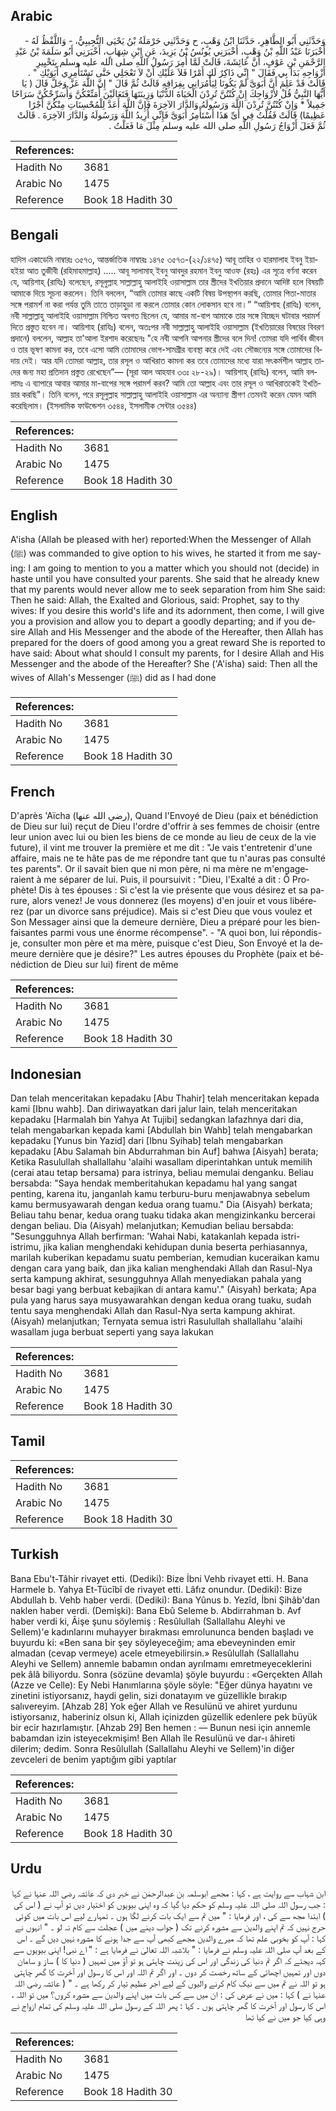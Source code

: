## Arabic


<div dir="rtl" lang="ar" style={{fontSize:'larger',backgroundColor:'#f8f9fa',padding:20}}>
وَحَدَّثَنِي أَبُو الطَّاهِرِ، حَدَّثَنَا ابْنُ وَهْبٍ، ح وَحَدَّثَنِي حَرْمَلَةُ بْنُ يَحْيَى التُّجِيبِيُّ، - وَاللَّفْظُ لَهُ - أَخْبَرَنَا عَبْدُ اللَّهِ بْنُ وَهْبٍ، أَخْبَرَنِي يُونُسُ بْنُ يَزِيدَ، عَنِ ابْنِ شِهَابٍ، أَخْبَرَنِي أَبُو سَلَمَةَ بْنُ عَبْدِ الرَّحْمَنِ بْنِ عَوْفٍ، أَنَّ عَائِشَةَ، قَالَتْ لَمَّا أُمِرَ رَسُولُ اللَّهِ صلى الله عليه وسلم بِتَخْيِيرِ أَزْوَاجِهِ بَدَأَ بِي فَقَالَ ‏"‏ إِنِّي ذَاكِرٌ لَكِ أَمْرًا فَلاَ عَلَيْكِ أَنْ لاَ تَعْجَلِي حَتَّى تَسْتَأْمِرِي أَبَوَيْكِ ‏"‏ ‏.‏ قَالَتْ قَدْ عَلِمَ أَنَّ أَبَوَىَّ لَمْ يَكُونَا لِيَأْمُرَانِي بِفِرَاقِهِ قَالَتْ ثُمَّ قَالَ ‏"‏ إِنَّ اللَّهَ عَزَّ وَجَلَّ قَالَ ‏(‏ يَا أَيُّهَا النَّبِيُّ قُلْ لأَزْوَاجِكَ إِنْ كُنْتُنَّ تُرِدْنَ الْحَيَاةَ الدُّنْيَا وَزِينَتَهَا فَتَعَالَيْنَ أُمَتِّعْكُنَّ وَأُسَرِّحْكُنَّ سَرَاحًا جَمِيلاً * وَإِنْ كُنْتُنَّ تُرِدْنَ اللَّهَ وَرَسُولَهُ وَالدَّارَ الآخِرَةَ فَإِنَّ اللَّهَ أَعَدَّ لِلْمُحْسِنَاتِ مِنْكُنَّ أَجْرًا عَظِيمًا‏)‏ قَالَتْ فَقُلْتُ فِي أَىِّ هَذَا أَسْتَأْمِرُ أَبَوَىَّ فَإِنِّي أُرِيدُ اللَّهَ وَرَسُولَهُ وَالدَّارَ الآخِرَةَ ‏.‏ قَالَتْ ثُمَّ فَعَلَ أَزْوَاجُ رَسُولِ اللَّهِ صلى الله عليه وسلم مِثْلَ مَا فَعَلْتُ ‏.‏
</div>
<div style={{backgroundColor:'#f8f9fa',padding:20, marginBottom: 10}}><table> <thead> <tr> <th>References:</th> <th></th> </tr> </thead> <tbody><tr><td>Hadith No</td><td>3681</td></tr><tr><td>Arabic No</td><td>1475</td></tr><tr><td>Reference</td><td>Book 18 Hadith 30</td></tr></tbody></table></div>

## Bengali


<div dir="ltr" lang="bn" style={{fontSize:'larger',backgroundColor:'#f8f9fa',padding:20}}>
হাদিস একাডেমি নাম্বারঃ ৩৫৭৩, আন্তর্জাতিক নাম্বারঃ ১৪৭৫ ৩৫৭৩-(২২/১৪৭৫) আবূ তাহির ও হারমালাহ ইবনু ইয়াহইয়া আত তুজীবী (রহিমাহমাল্লাহ) ..... আবূ সালামাহ্ ইবনু আবদুর রহমান ইবনু আওফ (রহঃ) এর সূত্রে বর্ণনা করেন যে, আয়িশাহ্ (রাযিঃ) বলেছেন, রসূলুল্লাহ সাল্লাল্লাহু আলাইহি ওয়াসাল্লাম তার স্ত্রীদের ইখতিয়ার প্রদানে আদিষ্ট হলে বিষয়টি আমাকে দিয়ে সূচনা করলেন। তিনি বললেন, “আমি তোমার কাছে একটি বিষয় উপস্থাপন করছি, তোমার পিতা-মাতার সঙ্গে পরামর্শ না করা পর্যন্ত তুমি তাতে তাড়াহুড়া না করলে তোমার কোন লোকসান হবে না।” “আয়িশাহ (রাযিঃ) বলেন, নবী সাল্লাল্লাহু আলাইহি ওয়াসাল্লাম নিশ্চিত অবগত ছিলেন যে, আমার মা-বাপ আমাকে তার সঙ্গে বিচ্ছেদ ঘটাবার পরামর্শ দিতে প্রস্তুত হবেন না। আয়িশাহ (রাযিঃ) বলেন, অতঃপর নবী সাল্লাল্লাহু আলাইহি ওয়াসাল্লাম (ইখতিয়ারের বিষয়ের বিবরণ প্রদানে) বললেন, আল্লাহ তা'আলা ইরশাদ করেছেনঃ "হে নবী আপনি আপনার স্ত্রীদের বলে দিন! তোমরা যদি পার্থিব জীবন ও তার ভূষণ কামনা কর, তবে এসো আমি তোমাদের ভোগ-সামগ্রীর ব্যবস্থা করে দেই এবং সৌজন্যের সঙ্গে তোমাদের বিদায় দেই। আর যদি তোমরা আল্লাহ, তার রসূল ও আখিরাত কামনা কর তবে তোমাদের মধ্যে যারা সৎকর্মশীল আল্লাহ তাদের জন্য মহা প্রতিদান প্রস্তুত রেখেছেন”— (সূরা আল আহযাব ৩৩ঃ ২৮-২৯)। আয়িশাহ্ (রাযিঃ) বলেন, আমি বললামঃ এ ব্যাপারে আবার আমার মা-বাপের সঙ্গে পরামর্শ করব? আমি তো আল্লাহ এবং তার রসূল ও আখিরাতকেই ইখতিয়ার করছি"। তিনি বলেন, পরে রসূলুল্লাহ সাল্লাল্লাহু আলাইহি ওয়াসাল্লাম এর অন্যান্য স্ত্রীগণ তেমনই করেন যেমন আমি করেছিলাম। (ইসলামিক ফাউন্ডেশন ৩৫৪৪, ইসলামীক সেন্টার ৩৫৪৪)
</div>
<div style={{backgroundColor:'#f8f9fa',padding:20, marginBottom: 10}}><table> <thead> <tr> <th>References:</th> <th></th> </tr> </thead> <tbody><tr><td>Hadith No</td><td>3681</td></tr><tr><td>Arabic No</td><td>1475</td></tr><tr><td>Reference</td><td>Book 18 Hadith 30</td></tr></tbody></table></div>

## English


<div dir="ltr" lang="en" style={{fontSize:'larger',backgroundColor:'#f8f9fa',padding:20}}>
A'isha (Allah be pleased with her) reported:When the Messenger of Allah (ﷺ) was commanded to give option to his wives, he started it from me saying: I am going to mention to you a matter which you should not (decide) in haste until you have consulted your parents. She said that he already knew that my parents would never allow me to seek separation from him She said: Then he said: Allah, the Exalted and Glorious, said: Prophet, say to thy wives: If you desire this world's life and its adornment, then come, I will give you a provision and allow you to depart a goodly departing; and if you desire Allah and His Messenger and the abode of the Hereafter, then Allah has prepared for the doers of good among you a great reward She is reported to have said: About what should I consult my parents, for I desire Allah and His Messenger and the abode of the Hereafter? She ('A'isha) said: Then all the wives of Allah's Messenger (ﷺ) did as I had done
</div>
<div style={{backgroundColor:'#f8f9fa',padding:20, marginBottom: 10}}><table> <thead> <tr> <th>References:</th> <th></th> </tr> </thead> <tbody><tr><td>Hadith No</td><td>3681</td></tr><tr><td>Arabic No</td><td>1475</td></tr><tr><td>Reference</td><td>Book 18 Hadith 30</td></tr></tbody></table></div>

## French


<div dir="ltr" lang="fr" style={{fontSize:'larger',backgroundColor:'#f8f9fa',padding:20}}>
D'après 'Aïcha (رضي الله عنها), Quand l'Envoyé de Dieu (paix et bénédiction de Dieu sur lui) reçut de Dieu l'ordre d'offrir à ses femmes de choisir (entre leur union avec lui ou bien les biens de ce monde au lieu de ceux de la vie future), il vint me trouver la première et me dit : "Je vais t'entretenir d'une affaire, mais ne te hâte pas de me répondre tant que tu n'auras pas consulté tes parents". Or il savait bien que ni mon père, ni ma mère ne m'engageraient à me séparer de lui. Puis, il poursuivit : "Dieu, l'Exalté a dit : Ô Prophète! Dis à tes épouses : Si c'est la vie présente que vous désirez et sa parure, alors venez! Je vous donnerez (les moyens) d'en jouir et vous libérerez (par un divorce sans préjudice). Mais si c'est Dieu que vous voulez et Son Messager ainsi que la demeure dernière, Dieu a préparé pour les bienfaisantes parmi vous une énorme récompense". - "A quoi bon, lui répondis-je, consulter mon père et ma mère, puisque c'est Dieu, Son Envoyé et la demeure dernière que je désire?" Les autres épouses du Prophète (paix et bénédiction de Dieu sur lui) firent de même
</div>
<div style={{backgroundColor:'#f8f9fa',padding:20, marginBottom: 10}}><table> <thead> <tr> <th>References:</th> <th></th> </tr> </thead> <tbody><tr><td>Hadith No</td><td>3681</td></tr><tr><td>Arabic No</td><td>1475</td></tr><tr><td>Reference</td><td>Book 18 Hadith 30</td></tr></tbody></table></div>

## Indonesian


<div dir="ltr" lang="id" style={{fontSize:'larger',backgroundColor:'#f8f9fa',padding:20}}>
Dan telah menceritakan kepadaku [Abu Thahir] telah menceritakan kepada kami [Ibnu wahb]. Dan diriwayatkan dari jalur lain, telah menceritakan kepadaku [Harmalah bin Yahya At Tujibi] sedangkan lafazhnya dari dia, telah mengabarkan kepada kami [Abdullah bin Wahb] telah mengabarkan kepadaku [Yunus bin Yazid] dari [Ibnu Syihab] telah mengabarkan kepadaku [Abu Salamah bin Abdurrahman bin Auf] bahwa [Aisyah] berata; Ketika Rasulullah shallallahu 'alaihi wasallam diperintahkan untuk memilih (cerai atau tetap bersama) para istrinya, beliau memulai denganku. Beliau bersabda: "Saya hendak memberitahukan kepadamu hal yang sangat penting, karena itu, janganlah kamu terburu-buru menjawabnya sebelum kamu bermusyawarah dengan kedua orang tuamu." Dia (Aisyah) berkata; Beliau tahu benar, kedua orang tuaku tidaka akan mengizinkanku bercerai dengan beliau. Dia (Aisyah) melanjutkan; Kemudian beliau bersabda: "Sesungguhnya Allah berfirman: 'Wahai Nabi, katakanlah kepada istri-istrimu, jika kalian menghendaki kehidupan dunia beserta perhiasannya, marilah kuberikan kepadamu suatu pemberian, kemudian kuceraikan kamu dengan cara yang baik, dan jika kalian menghendaki Allah dan Rasul-Nya serta kampung akhirat, sesungguhnya Allah menyediakan pahala yang besar bagi yang berbuat kebajikan di antara kamu'." (Aisyah) berkata; Apa pula yang harus saya musyawarahkan dengan kedua orang tuaku, sudah tentu saya menghendaki Allah dan Rasul-Nya serta kampung akhirat. (Aisyah) melanjutkan; Ternyata semua istri Rasulullah shallallahu 'alaihi wasallam juga berbuat seperti yang saya lakukan
</div>
<div style={{backgroundColor:'#f8f9fa',padding:20, marginBottom: 10}}><table> <thead> <tr> <th>References:</th> <th></th> </tr> </thead> <tbody><tr><td>Hadith No</td><td>3681</td></tr><tr><td>Arabic No</td><td>1475</td></tr><tr><td>Reference</td><td>Book 18 Hadith 30</td></tr></tbody></table></div>

## Tamil


<div dir="ltr" lang="ta" style={{fontSize:'larger',backgroundColor:'#f8f9fa',padding:20}}>

</div>
<div style={{backgroundColor:'#f8f9fa',padding:20, marginBottom: 10}}><table> <thead> <tr> <th>References:</th> <th></th> </tr> </thead> <tbody><tr><td>Hadith No</td><td>3681</td></tr><tr><td>Arabic No</td><td>1475</td></tr><tr><td>Reference</td><td>Book 18 Hadith 30</td></tr></tbody></table></div>

## Turkish


<div dir="ltr" lang="tr" style={{fontSize:'larger',backgroundColor:'#f8f9fa',padding:20}}>
Bana Ebu't-Tâhir rivayet etti. (Dediki): Bize İbni Vehb rivayet etti. H. Bana Harmele b. Yahya Et-Tücîbî de rivayet etti. Lâfız onundur. (Dediki): Bize Abdullah b. Vehb haber verdi. (Dediki): Bana Yûnus b. Yezîd, İbni Şihâb'dan naklen haber verdi. (Demişki): Bana Ebû Seleme b. Abdirrahman b. Avf haber verdi ki, Âişe şunu söylemiş : Resûlullah (Sallallahu Aleyhi ve Sellem)'e kadınlarını muhayyer bırakması emrolununca benden başladı ve buyurdu ki: «Ben sana bir şey söyleyeceğim; ama ebeveyninden emir almadan (cevap vermeye) acele etmeyebilirsin.» Resûlullah (Sallallahu Aleyhi ve Sellem) annemle babamın ondan ayrılmamı emretmeyeceklerini pek âlâ biliyordu. Sonra (sözüne devamla) şöyle buyurdu : «Gerçekten Allah (Azze ve Celle): Ey Nebi Hanımlarına şöyle söyle: "Eğer dünya hayatını ve zinetini istiyorsanız, haydi gelin, sizi donatayım ve güzellikle bırakıp salıvereyim. [Ahzab 28] Yok eğer Allah ve Resulünü ve ahiret yurdunu istiyorsanız, haberiniz olsun ki, Allah içinizden güzellik edenlere pek büyük bir ecir hazırlamıştır. [Ahzab 29] Ben hemen : — Bunun nesi için annemle babamdan izin isteyecekmişim! Ben Allah île Resulünü ve dar-ı âhireti dilerim; dedim. Sonra Resûlullah (Sallallahu Aleyhi ve Sellem)'in diğer zevceleri de benim yaptığım gibi yaptılar
</div>
<div style={{backgroundColor:'#f8f9fa',padding:20, marginBottom: 10}}><table> <thead> <tr> <th>References:</th> <th></th> </tr> </thead> <tbody><tr><td>Hadith No</td><td>3681</td></tr><tr><td>Arabic No</td><td>1475</td></tr><tr><td>Reference</td><td>Book 18 Hadith 30</td></tr></tbody></table></div>

## Urdu


<div dir="rtl" lang="ur" style={{fontSize:'larger',backgroundColor:'#f8f9fa',padding:20}}>
ابن شہاب سے روایت ہے ، کہا : مجھے ابوسلمہ بن عبدالرحمٰن نے خبر دی کہ عائشہ رضی اللہ عنہا نے کہا : جب رسول اللہ صلی اللہ علیہ وسلم کو حکم دیا گیا کہ وہ اپنی بیویوں کو اختیار دیں تو آپ نے ( اس کی ) ابتدا مجھ سے کی ، اور فرمایا : " میں تم سے ایک بات کرنے لگا ہوں ۔ تمہارے لیے اس بات میں کوئی حرج نہیں کہ تم اپنے والدین سے مشورہ کرنے تک ( جواب دینے میں ) عجلت سے کام نہ لو ۔ " انہوں نے کہا : آپ کو بخوبی علم تھا کہ میرے والدین مجھے کبھی آپ سے جدا ہونے کا مشورہ نہیں دیں گے ۔ اس کے بعد آپ صلی اللہ علیہ وسلم نے فرمایا : " بلاشبہ اللہ تعالیٰ نے فرمایا ہے : " اے نبی! اپنی بیویوں سے کہہ دیجئے کہ اگر تم دنیا کی زندگی اور اس کی زینت چاہتی ہو تو آؤ میں تمہیں ( دنیا کا ) ساز و سامان دوں اور تمہیں اچھائی کے ساتھ رخصت کر دوں ۔ اور اگر تم اللہ اور اس کا رسول اور آخرت کا گھر چاہتی ہو تو اللہ نے تم میں سے نیک کام کرنے والیوں کے لیے اجر عظیم تیار کر رکھا ہے ۔ " ( عائشہ رضی اللہ عنہا نے ) کہا : میں نے عرض کی : ان میں سے کس بات میں اپنے والدین سے مشورہ کروں؟ میں تو اللہ ، اس کا رسول اور آخرت کا گھر چاہتی ہوں ۔ کہا : پھر اللہ کے رسول صلی اللہ علیہ وسلم کی تمام ازواج نے وہی کیا جو میں نے کیا تھا
</div>
<div style={{backgroundColor:'#f8f9fa',padding:20, marginBottom: 10}}><table> <thead> <tr> <th>References:</th> <th></th> </tr> </thead> <tbody><tr><td>Hadith No</td><td>3681</td></tr><tr><td>Arabic No</td><td>1475</td></tr><tr><td>Reference</td><td>Book 18 Hadith 30</td></tr></tbody></table></div>